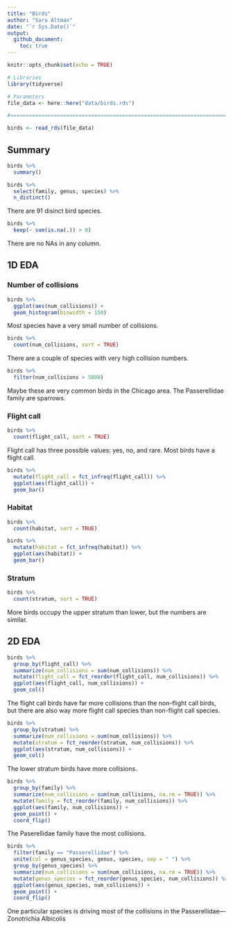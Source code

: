 ```yaml
---
title: "Birds"
author: "Sara Altman"
date: "`r Sys.Date()`"
output: 
  github_document:
    toc: true
---
```


```r
knitr::opts_chunk$set(echo = TRUE)
```

```r
# Libraries
library(tidyverse)

# Parameters
file_data <- here::here("data/birds.rds")

#===============================================================================

birds <- read_rds(file_data)
```

## Summary

```r
birds %>% 
  summary()
```

```r
birds %>% 
  select(family, genus, species) %>% 
  n_distinct()
```

There are 91 disinct bird species.

```r
birds %>% 
  keep(~ sum(is.na(.)) > 0)
```

There are no NAs in any column.

## 1D EDA

### Number of collisions

```r
birds %>% 
  ggplot(aes(num_collisions)) +
  geom_histogram(binwidth = 150)
```

Most species have a very small number of collisions.

```r
birds %>% 
  count(num_collisions, sort = TRUE)
```

There are a couple of species with very high collision numbers.

```r
birds %>% 
  filter(num_collisions > 5000)
```

Maybe these are very common birds in the Chicago area. The Passerellidae family are sparrows.

### Flight call

```r
birds %>% 
  count(flight_call, sort = TRUE)
```

Flight call has three possible values: yes, no, and rare. Most birds have a flight call.

```r
birds %>% 
  mutate(flight_call = fct_infreq(flight_call)) %>% 
  ggplot(aes(flight_call)) +
  geom_bar()
```

### Habitat

```r
birds %>% 
  count(habitat, sort = TRUE)
```

```r
birds %>% 
  mutate(habitat = fct_infreq(habitat)) %>% 
  ggplot(aes(habitat)) +
  geom_bar()
```

### Stratum

```r
birds %>% 
  count(stratum, sort = TRUE)
```

More birds occupy the upper stratum than lower, but the numbers are similar.

## 2D EDA

```r
birds %>% 
  group_by(flight_call) %>% 
  summarize(num_collisions = sum(num_collisions)) %>% 
  mutate(flight_call = fct_reorder(flight_call, num_collisions)) %>% 
  ggplot(aes(flight_call, num_collisions)) +
  geom_col()
```

The flight call birds have far more collisions than the non-flight call birds, but there are also way more flight call species than non-flight call species. 

```r
birds %>% 
  group_by(stratum) %>% 
  summarize(num_collisions = sum(num_collisions)) %>% 
  mutate(stratum = fct_reorder(stratum, num_collisions)) %>% 
  ggplot(aes(stratum, num_collisions)) +
  geom_col()
```

The lower stratum birds have more collisions.

```r
birds %>% 
  group_by(family) %>% 
  summarize(num_collisions = sum(num_collisions, na.rm = TRUE)) %>% 
  mutate(family = fct_reorder(family, num_collisions)) %>% 
  ggplot(aes(family, num_collisions)) +
  geom_point() +
  coord_flip()
```

The Paserellidae family have the most collisions.

```r
birds %>% 
  filter(family == "Passerellidae") %>% 
  unite(col = genus_species, genus, species, sep = " ") %>% 
  group_by(genus_species) %>% 
  summarize(num_collisions = sum(num_collisions, na.rm = TRUE)) %>% 
  mutate(genus_species = fct_reorder(genus_species, num_collisions)) %>% 
  ggplot(aes(genus_species, num_collisions)) +
  geom_point() +
  coord_flip()
```

One particular species is driving most of the collisions in the Passerellidae---Zonotrichia Albicolis

